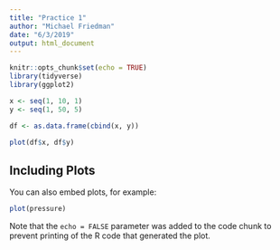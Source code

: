 ```yaml
---
title: "Practice 1"
author: "Michael Friedman"
date: "6/3/2019"
output: html_document
---
```


```r
knitr::opts_chunk$set(echo = TRUE)
library(tidyverse)
library(ggplot2)
```


```r
x <- seq(1, 10, 1)
y <- seq(1, 50, 5)

df <- as.data.frame(cbind(x, y))

plot(df$x, df$y)
```

## Including Plots

You can also embed plots, for example:

```r
plot(pressure)
```

Note that the `echo = FALSE` parameter was added to the code chunk to prevent printing of the R code that generated the plot.
